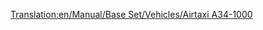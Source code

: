 [[Translation:en/Manual/Base Set/Vehicles/Airtaxi A34-1000]]

{{nl/Vliegtuig|Name=Airtaxi A34-1000
|Image=[[File:en/AirTaxiA34-1000.png|Airtaxi A34-1000]]
|Cost=34.812 (65,624)
|Speed=947 km/h (592 MPH)
|Annual=3.656 (7,312)
|Designed=2000
|Lifespan=25
|Capacity=75 passagiers & 10 zakken post
|Description=Het eerste "futuristische" vliegtuig. Fictief, maar blijkbaar ontworpen door Airtaxi/Airbus.
|Real-life=Fictief
}}
